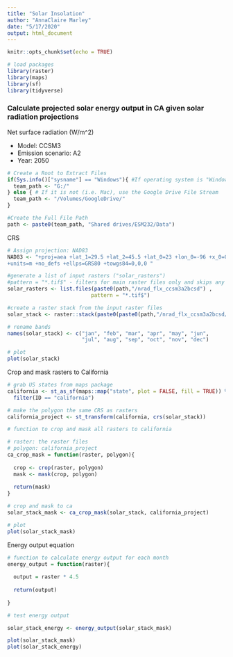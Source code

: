 ```yaml
---
title: "Solar Insolation"
author: "AnnaClaire Marley"
date: "5/17/2020"
output: html_document
---
```


```r
knitr::opts_chunk$set(echo = TRUE)
```

```r
# load packages
library(raster)
library(maps)
library(sf)
library(tidyverse)
```

### Calculate projected solar energy output in CA given solar radiation projections


Net surface radiation (W/m^2)

* Model: CCSM3
* Emission scenario: A2
* Year: 2050


```r
# Create a Root to Extract Files 
if(Sys.info()["sysname"] == "Windows"){ #If operating system is "Windows" use G: Drive
  team_path <- "G:/"
} else { # If it is not (i.e. Mac), use the Google Drive File Stream
  team_path <- "/Volumes/GoogleDrive/"
}

#Create the Full File Path
path <- paste0(team_path, "Shared drives/ESM232/Data")

```

CRS
```r
# Assign projection: NAD83
NAD83 <- "+proj=aea +lat_1=29.5 +lat_2=45.5 +lat_0=23 +lon_0=-96 +x_0=0 +y_0=0 +datum=NAD83
+units=m +no_defs +ellps=GRS80 +towgs84=0,0,0 "
```

```r

#generate a list of input rasters ("solar_rasters")
#pattern = "*.tif$" - filters for main raster files only and skips any associated files (e.g. world files)
solar_rasters <- list.files(paste0(path,"/nrad_flx_ccsm3a2bcsd") , 
                           pattern = "*.tif$")

#create a raster stack from the input raster files 
solar_stack <- raster::stack(paste0(paste0(path,"/nrad_flx_ccsm3a2bcsd/"), solar_rasters))

# rename bands
names(solar_stack) <- c("jan", "feb", "mar", "apr", "may", "jun", 
                        "jul", "aug", "sep", "oct", "nov", "dec")

# plot
plot(solar_stack)
```


Crop and mask rasters to California 

```r
# grab US states from maps package
california <- st_as_sf(maps::map("state", plot = FALSE, fill = TRUE)) %>% 
  filter(ID == "california")

# make the polygon the same CRS as rasters
california_project <- st_transform(california, crs(solar_stack))

```

```r
# function to crop and mask all rasters to california

# raster: the raster files
# polygon: california_project
ca_crop_mask = function(raster, polygon){
  
  crop <- crop(raster, polygon)
  mask <- mask(crop, polygon)
  
  return(mask)
}
```


```r
# crop and mask to ca
solar_stack_mask <- ca_crop_mask(solar_stack, california_project)

# plot
plot(solar_stack_mask)

```


Energy output equation
```r

# function to calculate energy output for each month
energy_output = function(raster){
  
  output = raster * 4.5
  
  return(output)
  
}

```

```r
# test energy output

solar_stack_energy <- energy_output(solar_stack_mask)

plot(solar_stack_mask)
plot(solar_stack_energy)

```

